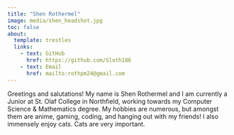 ```yaml
---
title: "Shen Rothermel"
image: media/shen_headshot.jpg
toc: false
about:
  template: trestles
  links:
    - text: GitHub
      href: https://github.com/Sloth186
    - text: Email
      href: mailto:rothpm24@gmail.com
---
```


::: {#intro-heading}
Greetings and salutations! My name is Shen Rothermel and I am currently a Junior at St. Olaf College in Northfield, working towards my Computer Science & Mathematics degree. My hobbies are numerous, but amongst them are anime, gaming, coding, and hanging out with my friends! I also immensely enjoy cats. Cats are very important.
:::
